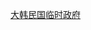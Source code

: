 {{flagicon image|Flag of the Provisional Government of the Republic of Korea.svg}} [[大韩民国临时政府]]<noinclude>
{{Documentation|Template:KOR-all}}
</noinclude>